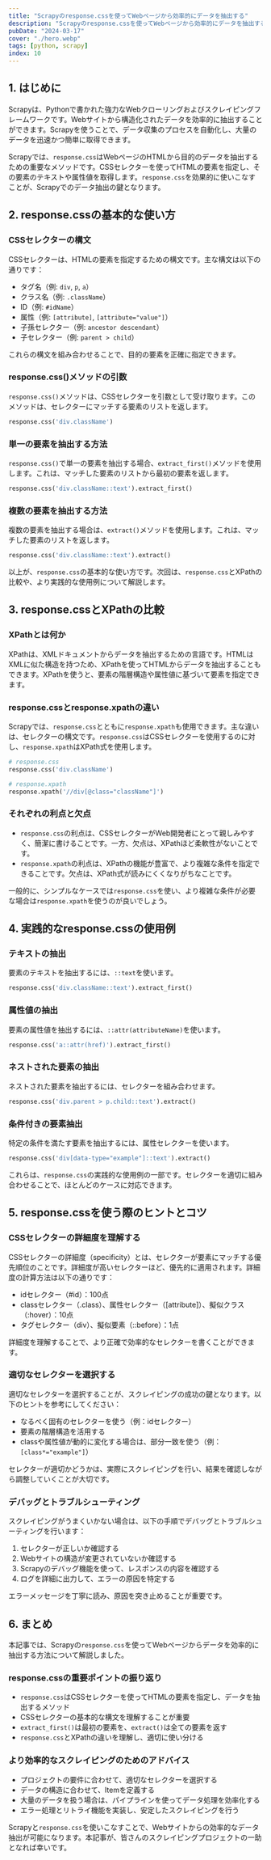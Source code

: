 ```yaml
---
title: "Scrapyのresponse.cssを使ってWebページから効率的にデータを抽出する"
description: "Scrapyのresponse.cssを使ってWebページから効率的にデータを抽出する"
pubDate: "2024-03-17"
cover: "./hero.webp"
tags: [python, scrapy]
index: 10
---
```


## 1. はじめに

Scrapyは、Pythonで書かれた強力なWebクローリングおよびスクレイピングフレームワークです。Webサイトから構造化されたデータを効率的に抽出することができます。Scrapyを使うことで、データ収集のプロセスを自動化し、大量のデータを迅速かつ簡単に取得できます。

Scrapyでは、`response.css`はWebページのHTMLから目的のデータを抽出するための重要なメソッドです。CSSセレクターを使ってHTMLの要素を指定し、その要素のテキストや属性値を取得します。`response.css`を効果的に使いこなすことが、Scrapyでのデータ抽出の鍵となります。

## 2. response.cssの基本的な使い方

### CSSセレクターの構文

CSSセレクターは、HTMLの要素を指定するための構文です。主な構文は以下の通りです：

- タグ名（例: `div`, `p`, `a`）
- クラス名（例: `.className`）
- ID（例: `#idName`）
- 属性（例: `[attribute]`, `[attribute="value"]`）
- 子孫セレクター（例: `ancestor descendant`）
- 子セレクター（例: `parent > child`）

これらの構文を組み合わせることで、目的の要素を正確に指定できます。

### response.css()メソッドの引数

`response.css()`メソッドは、CSSセレクターを引数として受け取ります。このメソッドは、セレクターにマッチする要素のリストを返します。

```python
response.css('div.className')
```

### 単一の要素を抽出する方法

`response.css()`で単一の要素を抽出する場合、`extract_first()`メソッドを使用します。これは、マッチした要素のリストから最初の要素を返します。

```python
response.css('div.className::text').extract_first()
```

### 複数の要素を抽出する方法

複数の要素を抽出する場合は、`extract()`メソッドを使用します。これは、マッチした要素のリストを返します。

```python
response.css('div.className::text').extract()
```

以上が、`response.css`の基本的な使い方です。次回は、`response.css`とXPathの比較や、より実践的な使用例について解説します。

## 3. response.cssとXPathの比較

### XPathとは何か

XPathは、XMLドキュメントからデータを抽出するための言語です。HTMLはXMLに似た構造を持つため、XPathを使ってHTMLからデータを抽出することもできます。XPathを使うと、要素の階層構造や属性値に基づいて要素を指定できます。

### response.cssとresponse.xpathの違い

Scrapyでは、`response.css`とともに`response.xpath`も使用できます。主な違いは、セレクターの構文です。`response.css`はCSSセレクターを使用するのに対し、`response.xpath`はXPath式を使用します。

```python
# response.css
response.css('div.className')

# response.xpath
response.xpath('//div[@class="className"]')
```

### それぞれの利点と欠点

- `response.css`の利点は、CSSセレクターがWeb開発者にとって親しみやすく、簡潔に書けることです。一方、欠点は、XPathほど柔軟性がないことです。
- `response.xpath`の利点は、XPathの機能が豊富で、より複雑な条件を指定できることです。欠点は、XPath式が読みにくくなりがちなことです。

一般的に、シンプルなケースでは`response.css`を使い、より複雑な条件が必要な場合は`response.xpath`を使うのが良いでしょう。

## 4. 実践的なresponse.cssの使用例

### テキストの抽出

要素のテキストを抽出するには、`::text`を使います。

```python
response.css('div.className::text').extract_first()
```

### 属性値の抽出

要素の属性値を抽出するには、`::attr(attributeName)`を使います。

```python
response.css('a::attr(href)').extract_first()
```

### ネストされた要素の抽出

ネストされた要素を抽出するには、セレクターを組み合わせます。

```python
response.css('div.parent > p.child::text').extract()
```

### 条件付きの要素抽出

特定の条件を満たす要素を抽出するには、属性セレクターを使います。

```python
response.css('div[data-type="example"]::text').extract()
```

これらは、`response.css`の実践的な使用例の一部です。セレクターを適切に組み合わせることで、ほとんどのケースに対応できます。

## 5. response.cssを使う際のヒントとコツ

### CSSセレクターの詳細度を理解する

CSSセレクターの詳細度（specificity）とは、セレクターが要素にマッチする優先順位のことです。詳細度が高いセレクターほど、優先的に適用されます。詳細度の計算方法は以下の通りです：

- idセレクター（#id）：100点
- classセレクター（.class）、属性セレクター（[attribute]）、擬似クラス（:hover）：10点
- タグセレクター（div）、擬似要素（::before）：1点

詳細度を理解することで、より正確で効率的なセレクターを書くことができます。

### 適切なセレクターを選択する

適切なセレクターを選択することが、スクレイピングの成功の鍵となります。以下のヒントを参考にしてください：

- なるべく固有のセレクターを使う（例：idセレクター）
- 要素の階層構造を活用する
- classや属性値が動的に変化する場合は、部分一致を使う（例：`[class*="example"]`）

セレクターが適切かどうかは、実際にスクレイピングを行い、結果を確認しながら調整していくことが大切です。

### デバッグとトラブルシューティング

スクレイピングがうまくいかない場合は、以下の手順でデバッグとトラブルシューティングを行います：

1. セレクターが正しいか確認する
2. Webサイトの構造が変更されていないか確認する
3. Scrapyのデバッグ機能を使って、レスポンスの内容を確認する
4. ログを詳細に出力して、エラーの原因を特定する

エラーメッセージを丁寧に読み、原因を突き止めることが重要です。

## 6. まとめ

本記事では、Scrapyの`response.css`を使ってWebページからデータを効率的に抽出する方法について解説しました。

### response.cssの重要ポイントの振り返り

- `response.css`はCSSセレクターを使ってHTMLの要素を指定し、データを抽出するメソッド
- CSSセレクターの基本的な構文を理解することが重要
- `extract_first()`は最初の要素を、`extract()`は全ての要素を返す
- `response.css`とXPathの違いを理解し、適切に使い分ける

### より効率的なスクレイピングのためのアドバイス

- プロジェクトの要件に合わせて、適切なセレクターを選択する
- データの構造に合わせて、Itemを定義する
- 大量のデータを扱う場合は、パイプラインを使ってデータ処理を効率化する
- エラー処理とリトライ機能を実装し、安定したスクレイピングを行う

Scrapyと`response.css`を使いこなすことで、Webサイトからの効率的なデータ抽出が可能になります。本記事が、皆さんのスクレイピングプロジェクトの一助となれば幸いです。
